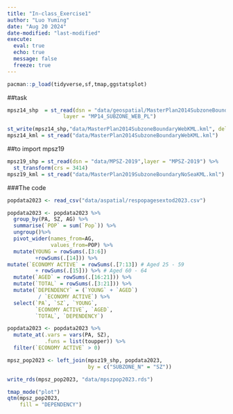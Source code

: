 ```yaml
---
title: "In-class_Exercise1"
author: "Luo Yuming"
date: "Aug 20 2024"
date-modified: "last-modified"
execute: 
  eval: true
  echo: true
  message: false
  freeze: true
---
```


```r
pacman::p_load(tidyverse,sf,tmap,ggstatsplot)
```

##task

```r
mpsz14_shp  = st_read(dsn = "data/geospatial/MasterPlan2014SubzoneBoundaryWebSHP", 
                  layer = "MP14_SUBZONE_WEB_PL")
```

```r
st_write(mpsz14_shp,"data/MasterPlan2014SubzoneBoundaryWebKML.kml", delete_dsn=TRUE)
mpsz14_kml = st_read("data/MasterPlan2014SubzoneBoundaryWebKML.kml")
```

##to import mpsz19

```r
mpsz19_shp = st_read(dsn = "data/MPSZ-2019",layer = "MPSZ-2019") %>%
  st_transform(crs = 3414)
mpsz19_kml = st_read("data/MasterPlan2019SubzoneBoundaryNoSeaKML.kml")
```

###The code

```r
popdata2023 <- read_csv("data/aspatial/respopagesextod2023.csv")
```

```r
popdata2023 <- popdata2023 %>%
  group_by(PA, SZ, AG) %>%
  summarise(`POP` = sum(`Pop`)) %>%
  ungroup()%>%
  pivot_wider(names_from=AG, 
              values_from=POP) %>%
  mutate(YOUNG = rowSums(.[3:6])
         +rowSums(.[14])) %>%
mutate(`ECONOMY ACTIVE` = rowSums(.[7:13]) # Aged 25 - 59
         + rowSums(.[15])) %>% # Aged 60 - 64
  mutate(`AGED` = rowSums(.[16:21])) %>%
  mutate(`TOTAL` = rowSums(.[3:21])) %>%
  mutate(`DEPENDENCY` = (`YOUNG` + `AGED`) 
          / `ECONOMY ACTIVE`) %>%
  select(`PA`, `SZ`, `YOUNG`,
         `ECONOMY ACTIVE`, `AGED`,
         `TOTAL`, `DEPENDENCY`)
```

```r
popdata2023 <- popdata2023 %>%
  mutate_at(.vars = vars(PA, SZ),
            .funs = list(toupper)) %>%
  filter(`ECONOMY ACTIVE` > 0)
```

```r
mpsz_pop2023 <- left_join(mpsz19_shp, popdata2023,
                          by = c("SUBZONE_N" = "SZ"))
```

```r
write_rds(mpsz_pop2023, "data/mpszpop2023.rds")
```

```r
tmap_mode("plot")
qtm(mpsz_pop2023, 
    fill = "DEPENDENCY")
```
